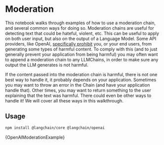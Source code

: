 # Moderation

This notebook walks through examples of how to use a moderation chain, and several common ways for doing so. Moderation chains are useful for detecting text that could be hateful, violent, etc. This can be useful to apply on both user input, but also on the output of a Language Model. Some API providers, like OpenAI, [specifically prohibit](https://beta.openai.com/docs/usage-policies/use-case-policy) you, or your end users, from generating some types of harmful content. To comply with this (and to just generally prevent your application from being harmful) you may often want to append a moderation chain to any LLMChains, in order to make sure any output the LLM generates is not harmful.

If the content passed into the moderation chain is harmful, there is not one best way to handle it, it probably depends on your application. Sometimes you may want to throw an error in the Chain (and have your application handle that). Other times, you may want to return something to the user explaining that the text was harmful. There could even be other ways to handle it! We will cover all these ways in this walkthrough.


## Usage


<IntegrationInstallTooltip></IntegrationInstallTooltip>

```bash npm2yarn
npm install @langchain/core @langchain/openai
```

<CodeBlock language="typescript">{OpenAIModerationExample}</CodeBlock>
